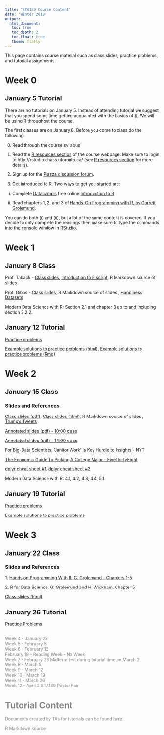 ```yaml
---
title: "STA130 Course Content"
date: 'Winter 2018'
output: 
  html_document:
   toc: true
   toc_depth: 2
   toc_float: true 
   theme: flatly
---
```


This page contains course material such as class slides, practice problems, and tutorial assignments.



# Week 0

## January 5 Tutorial

There are no tutorials on January 5.  Instead of attending tutorial we suggest that you spend some time getting acquainted with the basics of [R](https://www.r-project.org).  We will be using R throughout the course.

The first classes are on January 8.  Before you come to class do the following:

0. Read through the [course syllabus](STA130syllabus2018S.html)

1. Read the [R resources section](R_resources.html) of the course webpage.  Make sure to login to http://rstudio.chass.utoronto.ca/ (see [R resources section](R_resources.html) for more details).

2. Sign up for the [Piazza discussion forum](https://piazza.com/utoronto.ca/winter2018/sta130h1/home).

3. Get introduced to R.  Two ways to get you started are:

(i) Complete [Datacamp's](https://www.datacamp.com) free online [Introduction to R](https://www.datacamp.com/courses/free-introduction-to-r)

(ii)  Read chapters 1, 2, and 3 of [Hands-On Programming with R, by Garrett Grolemund](https://d1b10bmlvqabco.cloudfront.net/attach/ighbo26t3ua52t/igp9099yy4v10/igz7vp4w5su9/OReilly_HandsOn_Programming_with_R_2014.pdf).  

You can do both (i) and (ii), but a lot of the same content is covered. If you decide to only complete the readings then make sure to type the commands into the console window in RStudio.    

# Week 1

## January 8 Class

Prof. Taback - [Class slides](week1/STA130H1_Class1_NT.pdf),  [Introduction to R script](https://raw.githubusercontent.com/ntaback/UofT_STA130/master/week1/introduction_to_R.R), R Markdown source of slides <a href="https://raw.githubusercontent.com/ntaback/UofT_STA130/master/week1/lect1_sta130_nt.Rmd">
<i class="fa fa-github" aria-hidden="true"></i>
</a>


Prof. Gibbs - [Class slides](week1/introtoggplot.pdf), R Markdown source of slides <a href="https://raw.githubusercontent.com/ntaback/UofT_STA130/master/week1/introtogglot.Rmd">
<i class="fa fa-github" aria-hidden="true"></i>
</a>, [Happiness Datasets](https://github.com/ntaback/UofT_STA130/tree/master/week1)

<i class="fa fa-book" aria-hidden="true"></i> Modern Data Science with R: Section 2.1 and chapter 3 up to and including section 3.2.2.

## January 12 Tutorial

[Practice problems](week1/Week1PracticeProblems-student.html)

[Example solutions to practice problems (html)](week1/Week1PracticeProblems-solutions.html), [Example solutions to practice problems (Rmd)](week1/Week1PracticeProblems-solutions.Rmd)

# Week 2

## January 15 Class

### Slides and References

[Class slides (pdf)](week2/STA130_Class 2_NT.pdf), [Class slides (html)](week2/lect2_sta130_nt-ver1.html), R Markdown source of slides <a href="https://raw.githubusercontent.com/ntaback/UofT_STA130/master/week2/lect2_sta130_nt-ver1.Rmd">
<i class="fa fa-github" aria-hidden="true"></i></a>, [Trump's Tweets](https://raw.githubusercontent.com/ntaback/UofT_STA130/master/week2/trumptweets.csv)

[Annotated slides (pdf) - 10:00 class](week2/STA130_Class 2_NT_10.pdf)

[Annotated slides (pdf) - 14:00 class](week2/STA130_Class 2_2pm.pdf)

[For Big-Data Scientists, ‘Janitor Work’ Is Key Hurdle to Insights - NYT](https://nyti.ms/2jNUfHo)

[The Economic Guide To Picking A College Major - FiveThirtyEight](https://fivethirtyeight.com/features/the-economic-guide-to-picking-a-college-major/)

[dplyr cheat sheet #1](data-transformation.pdf), [dplyr cheat sheet #2](https://www.rstudio.com/wp-content/uploads/2015/02/data-wrangling-cheatsheet.pdf)

<i class="fa fa-book" aria-hidden="true"></i> Modern Data Science with R: 4.1, 4.2, 4.3, 4.4, 5.1

## January 19 Tutorial

[Practice problems](week2/Week2PracticeProblems-student.html)

[Example solutions to practice problems](week2/Week2PracticeProblems-NT.html)

# Week 3

## January 22 Class

### Slides and References

<i class="fa fa-book" aria-hidden="true"></i> 
1. [Hands on Programming With R. G. Grolemund - Chapters 1-5](https://d1b10bmlvqabco.cloudfront.net/attach/ighbo26t3ua52t/igp9099yy4v10/igz7vp4w5su9/OReilly_HandsOn_Programming_with_R_2014.pdf)

<i class="fa fa-book" aria-hidden="true"></i> 
2. [R for Data Science. G. Grolemund and H. Wickham. Chapter 5](http://r4ds.had.co.nz/transform.html)

[Class slides (html)](week3/lect4_sta130_nt.html)

## January 26 Tutorial

[Practice Problems](week3/Week3PracticeProblems-student.html)

<br>
<html>
<span style="opacity: 0.5;">
Week 4 - January 29 <br>
Week 5 - February 5 <br>
Week 6 - February 12 <br>
February 19 - Reading Week - No Week <br>
Week 7 - February 26 Midterm test during tutorial time on March 2. <br>
Week 8 - March 5 <br>
Week 9 - March 12 <br>
Week 10 - March 19 <br>
Week 11 - March 26 <br>
Week 12 - April 2 STA130 Poster Fair 
</html>

# Tutorial Content

Documents created by TAs for tutorials can be found [here](https://drive.google.com/open?id=1ip3MLIWDOe-pKs2Qs4FBzhbSoNcbhRiY).

R Markdown source <a href="">
<i class="fa fa-github fa-2x" aria-hidden="true"></i>
</a>

